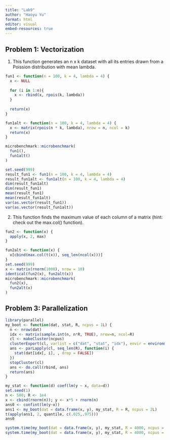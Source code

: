```yaml
---
title: "Lab9"
author: "Haoyu Yu"
format: html
editor: visual
embed-resources: true
---
```


## Problem 1: Vectorization

1.  This function generates an n x k dataset with all its entries drawn from a Poission distribution with mean lambda.

```r
fun1 <- function(n = 100, k = 4, lambda = 4) {
  x <- NULL
  
  for (i in 1:n){
    x <- rbind(x, rpois(k, lambda))    
  }
  
  return(x)
}

fun1alt <- function(n = 100, k = 4, lambda = 4) {
  x <- matrix(rpois(n * k, lambda), nrow = n, ncol = k)
  return(x)
}
```

```r
microbenchmark::microbenchmark(
  fun1(),
  fun1alt()
)

set.seed(999)
result_fun1 <- fun1(n = 100, k = 4, lambda = 4)
result_fun1alt <- fun1alt(n = 100, k = 4, lambda = 4)
dim(result_fun1alt)
dim(result_fun1)
mean(result_fun1)
mean(result_fun1alt)
var(as.vector(result_fun1))
var(as.vector(result_fun1alt))

```

2.  This function finds the maximum value of each column of a matrix (hint: check out the max.col() function).

```r
fun2 <- function(x) {
  apply(x, 2, max)
}

fun2alt <- function(x) {
  x[cbind(max.col(t(x)), seq_len(ncol(x)))]
}
set.seed(999)
x <- matrix(rnorm(1000), nrow = 10)
identical(fun2(x), fun2alt(x))
microbenchmark::microbenchmark(
  fun2(x),
  fun2alt(x)
)
```

## Problem 3: Parallelization

```r
library(parallel)
my_boot <- function(dat, stat, R, ncpus = 1L) {
  n <- nrow(dat)
  idx <- matrix(sample.int(n, n*R, TRUE), nrow=n, ncol=R)
  cl <- makeCluster(ncpus)
  clusterExport(cl, varlist = c("dat", "stat", "idx"), envir = environment())
  ans <- parLapply(cl, seq_len(R), function(i) {
    stat(dat[idx[, i], , drop = FALSE])
  })
  stopCluster(cl)
  ans <- do.call(rbind, ans)
  return(ans)
}

my_stat <- function(d) coef(lm(y ~ x, data=d))
set.seed(1)
n <- 500; R <- 1e4
x <- cbind(rnorm(n)); y <- x*5 + rnorm(n)
ans0 <- confint(lm(y~x))
ans1 <- my_boot(dat = data.frame(x, y), my_stat, R = R, ncpus = 2L)
t(apply(ans1, 2, quantile, c(.025,.975)))
ans0
```

```r
system.time(my_boot(dat = data.frame(x, y), my_stat, R = 4000, ncpus = 1L))
system.time(my_boot(dat = data.frame(x, y), my_stat, R = 4000, ncpus = 2L))
```
